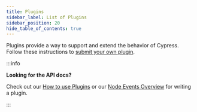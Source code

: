 ```yaml
---
title: Plugins
sidebar_label: List of Plugins
sidebar_position: 20
hide_table_of_contents: true
---
```



Plugins provide a way to support and extend the behavior of Cypress. Follow
these instructions to
[submit your own plugin](https://github.com/cypress-io/cypress-documentation/blob/master/CONTRIBUTING.md#adding-plugins).

:::info

<strong>Looking for the API docs?</strong>

Check out our [How to use Plugins](/app/plugins/plugins-guide) or our
[Node Events Overview](/api/node-events/overview) for writing a plugin.

:::

<PluginsList />
